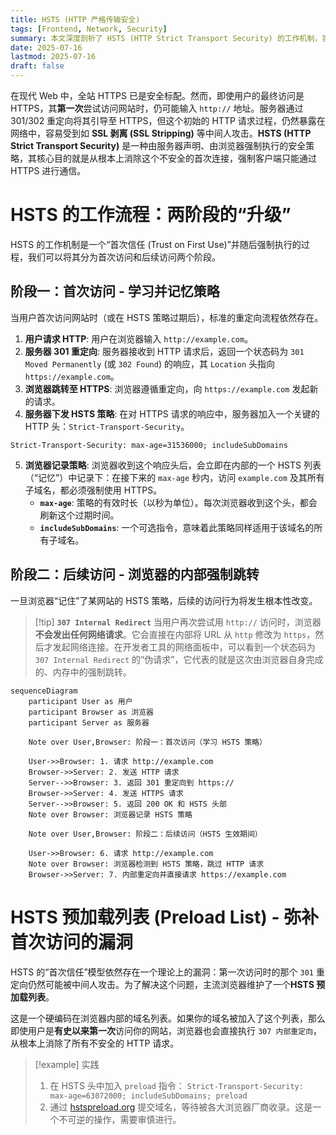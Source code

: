 ```yaml
---
title: HSTS (HTTP 严格传输安全)
tags: [Frontend, Network, Security]
summary: 本文深度剖析了 HSTS (HTTP Strict Transport Security) 的工作机制，旨在解决从 HTTP 到 HTTPS 的初始连接安全问题。
date: 2025-07-16
lastmod: 2025-07-16
draft: false
---
```

在现代 Web 中，全站 HTTPS 已是安全标配。然而，即使用户的最终访问是 HTTPS，其**第一次**尝试访问网站时，仍可能输入 `http://` 地址。服务器通过 301/302 重定向将其引导至 HTTPS，但这个初始的 HTTP 请求过程，仍然暴露在网络中，容易受到如 **SSL 剥离 (SSL Stripping)** 等中间人攻击。**HSTS (HTTP Strict Transport Security)** 是一种由服务器声明、由浏览器强制执行的安全策略，其核心目的就是从根本上消除这个不安全的首次连接，强制客户端只能通过 HTTPS 进行通信。

# HSTS 的工作流程：两阶段的“升级”

HSTS 的工作机制是一个“首次信任 (Trust on First Use)”并随后强制执行的过程，我们可以将其分为首次访问和后续访问两个阶段。

## 阶段一：首次访问 - 学习并记忆策略

当用户首次访问网站时（或在 HSTS 策略过期后），标准的重定向流程依然存在。

1. **用户请求 HTTP**: 用户在浏览器输入 `http://example.com`。
2. **服务器 301 重定向**: 服务器接收到 HTTP 请求后，返回一个状态码为 `301 Moved Permanently` (或 `302 Found`) 的响应，其 `Location` 头指向 `https://example.com`。
3. **浏览器跳转至 HTTPS**: 浏览器遵循重定向，向 `https://example.com` 发起新的请求。
4. **服务器下发 HSTS 策略**: 在对 HTTPS 请求的响应中，服务器加入一个关键的 HTTP 头：`Strict-Transport-Security`。

```http
Strict-Transport-Security: max-age=31536000; includeSubDomains
```

5. **浏览器记录策略**: 浏览器收到这个响应头后，会立即在内部的一个 HSTS 列表（“记忆”）中记录下：在接下来的 `max-age` 秒内，访问 `example.com` 及其所有子域名，都必须强制使用 HTTPS。
	- **`max-age`**: 策略的有效时长（以秒为单位）。每次浏览器收到这个头，都会刷新这个过期时间。
	- **`includeSubDomains`**: 一个可选指令，意味着此策略同样适用于该域名的所有子域名。

## 阶段二：后续访问 - 浏览器的内部强制跳转

一旦浏览器“记住”了某网站的 HSTS 策略，后续的访问行为将发生根本性改变。

> [!tip] **`307 Internal Redirect`**
> 当用户再次尝试用 `http://` 访问时，浏览器**不会发出任何网络请求**。它会直接在内部将 URL 从 `http` 修改为 `https`，然后才发起网络连接。在开发者工具的网络面板中，可以看到一个状态码为 `307 Internal Redirect` 的“伪请求”，它代表的就是这次由浏览器自身完成的、内存中的强制跳转。

```mermaid
sequenceDiagram
    participant User as 用户
    participant Browser as 浏览器
    participant Server as 服务器

    Note over User,Browser: 阶段一：首次访问（学习 HSTS 策略）

    User->>Browser: 1. 请求 http://example.com
    Browser->>Server: 2. 发送 HTTP 请求
    Server-->>Browser: 3. 返回 301 重定向到 https://
    Browser->>Server: 4. 发送 HTTPS 请求
    Server-->>Browser: 5. 返回 200 OK 和 HSTS 头部
    Note over Browser: 浏览器记录 HSTS 策略

    Note over User,Browser: 阶段二：后续访问（HSTS 生效期间）

    User->>Browser: 6. 请求 http://example.com
    Note over Browser: 浏览器检测到 HSTS 策略，跳过 HTTP 请求
    Browser->>Server: 7. 内部重定向并直接请求 https://example.com

```

# HSTS 预加载列表 (Preload List) - 弥补首次访问的漏洞

HSTS 的“首次信任”模型依然存在一个理论上的漏洞：第一次访问时的那个 `301` 重定向仍然可能被中间人攻击。为了解决这个问题，主流浏览器维护了一个**HSTS 预加载列表**。

这是一个硬编码在浏览器内部的域名列表。如果你的域名被加入了这个列表，那么即使用户是**有史以来第一次**访问你的网站，浏览器也会直接执行 `307 内部重定向`，从根本上消除了所有不安全的 HTTP 请求。

> [!example] 实践
> 1. 在 HSTS 头中加入 `preload` 指令： `Strict-Transport-Security: max-age=63072000; includeSubDomains; preload`
> 2. 通过 [hstspreload.org](https://hstspreload.org/) 提交域名，等待被各大浏览器厂商收录。这是一个不可逆的操作，需要审慎进行。

